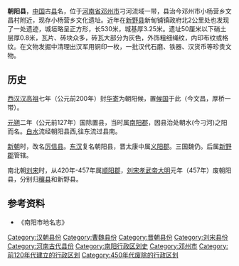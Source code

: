 {{coord|32.499143|N|112.246542|E|region:CN_type:city|display=title}}
'''朝阳县'''，[[中国|中国]]古[[县|县]]名，位于[[河南省|河南省]][[邓州市|邓州市]]刁河流域一带，县治今邓州市小杨营乡文昌村附近，现存小杨营乡文化遗址。近年在[[新野县|新野县]]新甸铺镇政府北2公里处也发现了一处遗迹，城垣略呈正方形，长530米，城基厚3.25米。遗址50厘米以下硝土层厚0.8米，瓦片、砖块众多，砖瓦大部分为灰色，外饰粗细绳纹，内印布纹或格纹。在文物发掘中清理出汉军用铜印一枚，一批汉代石磨、铁器、汉货币等珍贵文物。

==历史==
[[西汉|西汉]][[汉高祖|汉高祖]]七年（公元前200年）封[[华寄|华寄]]为朝阳候，置[[候国|候国]]于此（今文昌，厚桥一带）。

[[元朔|元朔]]二年（公元前127年）国除置县，当时属[[南阳郡|南阳郡]]，因县治处朝水(今刁河)之阳而名。[[白水|白水]]流经朝阳县西,往东流过县南。

[[新朝|新朝]]时，改名[[厉信县|厉信县]]。[[东汉|东汉]]复名朝阳县，晋太康中属[[义阳郡|义阳郡]]。三国魏仍。后属[[新野郡|新野郡]]管辖。

南北朝[[刘宋|刘宋]]时，从420年-457年属[[顺阳郡_(西晋)|顺阳郡]]，[[刘骏|刘宋孝武帝]][[大明_(刘宋)|大明]]元年（457年）废朝阳县，分别归[[穰县|穰县]]和新野县。

==参考资料==
*《南阳市地名志》

{{已废的南阳市古代行政区划}}
[[Category:汉朝县份|Category:汉朝县份]]
[[Category:曹魏县份|Category:曹魏县份]]
[[Category:晋朝县份|Category:晋朝县份]]
[[Category:刘宋县份|Category:刘宋县份]]
[[Category:河南古代县份|Category:河南古代县份]]
[[Category:南阳行政区划史|Category:南阳行政区划史]]
[[Category:邓州市|Category:邓州市]]
[[Category:前120年代建立的行政区划|Category:前120年代建立的行政区划]]
[[Category:450年代废除的行政区划|Category:450年代废除的行政区划]]